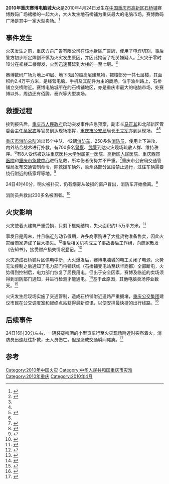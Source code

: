 {{Orphan|time=2020-02-12T04:00:16+00:00}}
'''2010年重庆赛博电脑城大火'''是2010年4月24日发生在[[中华人民共和国|中国]][[重庆市|重庆市]][[重庆高新区|高新区]][[石桥铺|石桥铺]]赛博数码广场裙楼的一起大火，大火发生地石桥铺为重庆最大的电脑市场，赛博数码广场是其中一家大型卖场。<ref>{{cite web | language = zh-hans | publisher = 深圳新闻网 | title = 重庆最大电脑交易城起大火 过火面积1.5万平米 | url = http://news.sznews.com/content/2010-04/24/content_4556344.htm | author = 李晓蕾 | date = 2010-04-24 | accessdate = 2010-04-24 | archive-url = https://web.archive.org/web/20100429195412/http://news.sznews.com/content/2010-04/24/content_4556344.htm | archive-date = 2010-04-29 | dead-url = yes }}</ref>

==事件发生==

火灾发生之前，重庆方舟广告有限公司在该地拆除广告牌，使用了电焊切割，事后警方初步断定焊割不慎为火灾发生原因，并因此拘留了相关嫌疑人。<ref name="xinhua">{{cite web | language = zh-hans | publisher = 新华网 | title = 24日凌晨重庆石桥铺赛博大楼突发大火 6人刑拘 | url = http://www.cq.xinhuanet.com/2010-04/24/content_19611625.htm | author = 黄俊辉 | date = 2010-04-24 | accessdate = 2010-04-24 | deadurl = yes | archiveurl = https://web.archive.org/web/20100427080925/http://www.cq.xinhuanet.com/2010-04/24/content_19611625.htm | archivedate = 2010-04-27 }}</ref>火灾于零时19分在裙楼二楼爆发，火势迅速蔓延到大楼的一至七层。<ref name="xinhua"></ref>

赛博数码广场为地上41层、地下3层的超高层建筑物，裙楼部分一共七层楼，其面积约2.4万平方米，是经营电脑、手机及其配件为主的商场，位于渝州路上，石桥铺立交桥附近。赛博电脑城所在的石桥铺地区，亦是重庆市最大的电脑市场，处赛博以外，周边还有佰腾、泰兴等大型卖场。

==救援过程==
接到报告后，[[重庆市人民政府|重庆市人民政府]]启动突发事件应急预案，副市长[[马正其|马正其]]和北部新区管委会主任[[吴家农|吴家农]]等官员到达现场指挥，[[重庆市公安局|重庆市公安局]]局长[[王立军|王立军]]亦到达现场。 <ref name="xinhua"></ref><ref>{{cite web | language = zh-hans | publisher = 电脑商情在线 | title = 石桥铺赛博电脑城今晨突发大火 商家损失惨重 | url = http://cq.cbinews.com/news/173333.html | author = 余浩 | date = 2010-04-24 | accessdate = 2010-04-24 }}{{dead link|date=十一月 2017 |bot=InternetArchiveBot }}</ref>

[[重庆市消防总队|重庆市消防总队]]派出15个中队、42辆[[消防车|消防车]]、250多名[[消防员|消防员]]，使用上下进攻、内外结合战术进行扑救，有700多名[[中华人民共和国人民警察|警察]]、[[中国人民武装警察部队|武警]]到达火灾现场疏散人群、维持秩序。<ref name="xinhua"></ref>有8人受伤被送往[[重庆医科大学附属第一医院|重庆医科大学附属第一医院]]、[[高新区人民医院|高新区人民医院]]、[[重庆西郊医院|重庆西郊医院]]和[[重庆市急救中心|重庆市急救中心]]进行急救，所幸伤者伤势并不严重。<ref>{{cite web | language = zh-hans | publisher = 华龙网 | title = 快讯：重庆石桥铺赛博电脑城大火8人被送往医院 | url = http://cq.cqnews.net/szjz/ws/201004/t20100424_4287279.htm | author = 亦凡 | date = 2010-04-24 | accessdate = 2010-04-24 | deadurl = yes | archiveurl = https://web.archive.org/web/20100427105902/http://cq.cqnews.net/szjz/ws/201004/t20100424_4287279.htm | archivedate = 2010-04-27 }}</ref>重庆市公安局交通管理局发布交通管制命令，除救援车辆外，渝州路部分区段禁止通行，过往车辆需要绕行附近的杨家坪等地。<ref>{{cite web | language = zh-hans | publisher = 腾讯网 | title = 赛博火灾 石桥铺这些地区和线路要交通管制 | url = http://cq.qq.com/a/20100424/000100.htm | date = 2010年4月24日 | accessdate = 2010年4月24日 | archive-date = 2016年12月22日 | archive-url = https://web.archive.org/web/20161222043047/http://cq.qq.com/a/20100424/000100.htm | dead-url = yes }}</ref>

24日4时40分，明火被扑灭，仍有烟雾从破损的窗户冒出，消防车开始撤离。<ref>{{cite web| language =zh-hans| publisher =华龙网| title =快讯：石桥铺赛博数码城大火熄灭 消防陆续撤离| url =http://cq.cqnews.net/cqztlm/sh/sbtfdh/zxxx/201004/t20100424_4287511.htm| author =王森、庞可| date =2010年4月24日| accessdate =2010年4月24日| deadurl =yes| archiveurl =https://web.archive.org/web/20100726061856/http://cq.cqnews.net/cqztlm/sh/sbtfdh/zxxx/201004/t20100424_4287511.htm| archivedate =2010年7月26日}}</ref>

消防员共救出230多名被困者。<ref>{{cite web | language = zh-hans | publisher = 腾讯网 | title = 赛博电脑城突发大火 已搜救出230余名群众(图) | url = http://cq.qq.com/a/20100424/000048.htm | date = 2010-04-24 | accessdate = 2010-04-24 | archive-date = 2016-03-06 | archive-url = https://web.archive.org/web/20160306095515/http://cq.qq.com/a/20100424/000048.htm | dead-url = yes }}</ref>

==火灾影响==
火灾使着火建筑严重受损，只剩下框架结构，失火面积约1.5万平方米。<ref>{{cite web | language = zh-hans | publisher = 腾讯网 | title = 赛博电脑城今凌晨突发大火 已经烧成空架子 | url = http://cq.qq.com/a/20100424/000001.htm | date = 2010-04-24 | accessdate = 2010-04-24 | archive-date = 2010-04-28 | archive-url = https://web.archive.org/web/20100428203324/http://cq.qq.com/a/20100424/000001.htm | dead-url = no }}</ref>

事发日是周末，并且临近劳动节假期，许多商家购进了大批货物准备售卖，因此火灾给商家造成了巨大损失。<ref>{{cite web | language = zh-hans | publisher = 华龙网 | title = 快讯：数码城经营户进货备战五一结果遭遇火灾 | url = http://cq.cqnews.net/cqztlm/sh/sbtfdh/zxxx/201004/t20100424_4287509.htm | author = 王森、庞可 | date = 2010-04-24 | accessdate = 2010-04-24 | deadurl = yes | archiveurl = https://web.archive.org/web/20100429023657/http://cq.cqnews.net/cqztlm/sh/sbtfdh/zxxx/201004/t20100424_4287509.htm | archivedate = 2010-04-29 }}</ref>事后相关机构成立了事故善后工作组，向商家散发《告知书》，接受财产损失情况登记。<ref>{{cite web| language =zh-hans| publisher =华龙网| title =快讯：火灾善后工作组接受经营户相关情况登记| url =http://cq.cqnews.net/szjz/ws/201004/t20100424_4287123.htm| author =王森| date =2010-04-24| accessdate =2010-04-24| deadurl =yes| archiveurl =https://web.archive.org/web/20110619172826/http://cq.cqnews.net/szjz/ws/201004/t20100424_4287123.htm| archivedate =2011-06-19}}</ref>

火灾造成石桥铺片区供电中断，大火爆发后，赛博电脑城的电工关闭了电源，火势无法控制之后通知了电力部门将铺跃线（石桥铺变电站至跃华商都）全部断电，火势得到控制后，电力部门恢复了居民用电。但出于安全因素，赛博及临近的卖场须得到消防部门通知，并进行检测才能通电。<ref>{{cite web| language =zh-hans| publisher =华龙网| title =快讯：石桥铺片区居民用电恢复 商用电尚未通| url =http://cq.cqnews.net/szjz/cd/201004/t20100424_4287592.htm| author =陈丹| date =2010-04-24| accessdate =2010-04-24| deadurl =yes| archiveurl =https://web.archive.org/web/20100726064113/http://cq.cqnews.net/szjz/cd/201004/t20100424_4287592.htm| archivedate =2010-07-26}}</ref>基于此原因，其他电脑卖场停业数天。<ref>{{cite web | language = zh-hans | publisher = 腾讯网 | title = 新闻直击：赛博电脑城今凌晨突发大火(图) | url = http://cq.qq.com/a/20100424/000032.htm | date = 2010-04-24 | accessdate = 2010-04-24 | archive-date = 2010-04-28 | archive-url = https://web.archive.org/web/20100428203343/http://cq.qq.com/a/20100424/000032.htm | dead-url = no }}</ref>

火灾发生后现场实施了交通管制，造成石桥铺附近道路严重拥堵，[[重庆公交集团|重庆公交集团]]建议市民在公交调度室和起终点站获得最新资讯，以便安排最快捷的出行线路。<ref>{{cite web| language =zh-hans| publisher =华龙网| title =快讯：赛博电脑城大火致石桥铺交通拥堵| url =http://cq.cqnews.net/szjz/201004/t20100424_4287449.htm| author =黄海| date =2010-04-24| accessdate =2010-04-24| deadurl =yes| archiveurl =https://web.archive.org/web/20100726062036/http://cq.cqnews.net/szjz/201004/t20100424_4287449.htm| archivedate =2010-07-26}}</ref>

==后续事件==
24日16时30分左右，一辆装载啤酒的小型货车行至火灾现场附近时突然着火。消防员迅速赶往扑救，无人员伤亡，但是造成交通瞬间瘫痪。<ref>{{cite web| language =zh-hans| publisher =华龙网| title =一长安车在石桥铺赛博电脑城旁起火燃烧(图)| url =http://cq.cqnews.net/szjz/pk/201004/t20100424_4287595.htm| author =庞可| date =2010年4月24日| accessdate =2010年4月24日| deadurl =yes| archiveurl =https://web.archive.org/web/20100427105802/http://cq.cqnews.net/szjz/pk/201004/t20100424_4287595.htm| archivedate =2010年4月27日}}</ref>

==参考==
{{Reflist|25em}}

[[Category:2010年中国火灾|Category:2010年中国火灾]]
[[Category:中华人民共和国重庆市灾难|Category:中华人民共和国重庆市灾难]]
[[Category:2010年重庆|Category:2010年重庆]]
[[Category:2010年4月|Category:2010年4月]]